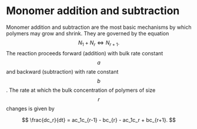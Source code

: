 # Monomer addition and subtraction

Monomer addition and subtraction are the most basic mechanisms by which
polymers may grow and shrink. They are governed by the equation
$$
N_1 + N_r \iff N_{r+1}.
$$
The reaction proceeds forward (addition) with bulk rate constant $$a$$ and 
backward (subtraction) with rate constant $$b$$. The rate at which the bulk 
concentration of polymers of size $$r$$ changes is given by 

$$
\frac{dc_r}{dt} = ac_1c_{r-1} - bc_{r} - ac_1c_r + bc_{r+1}.
$$